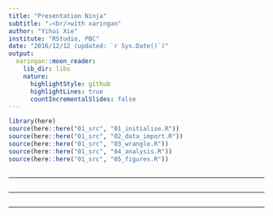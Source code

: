 ```yaml
---
title: "Presentation Ninja"
subtitle: "⚔<br/>with xaringan"
author: "Yihui Xie"
institute: "RStudio, PBC"
date: "2016/12/12 (updated: `r Sys.Date()`)"
output:
  xaringan::moon_reader:
    lib_dir: libs
    nature:
      highlightStyle: github
      highlightLines: true
      countIncrementalSlides: false
---
```



```r
library(here)
source(here::here("01_src", "01_initialise.R"))
source(here::here("01_src", "02_data_import.R"))
source(here::here("01_src", "03_wrangle.R"))
source(here::here("01_src", "04_analysis.R"))
source(here::here("01_src", "05_figures.R"))
```

```r

```


---



```r

```


---



```r

```


---